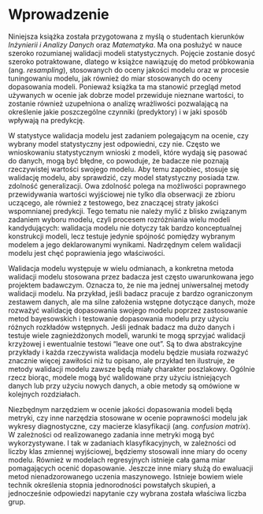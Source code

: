 # Wprowadzenie {.unnumbered}

Niniejsza książka została przygotowana z myślą o studentach kierunków
*Inżynierii i Analizy Danych* oraz *Matematyka*. Ma ona posłużyć w nauce
szeroko rozumianej walidacji modeli statystycznych. Pojęcie zostanie dosyć
szeroko potraktowane, dlatego w książce nawiązuję do metod próbkowania (ang.
*resampling*), stosowanych do oceny jakości modelu oraz w procesie tuningowaniu
modelu, jak również do miar stosowanych do oceny dopasowania modeli. Ponieważ
książka ta ma stanowić przegląd metod używanych w ocenie jak dobrze model
przewiduje nieznane wartości, to zostanie również uzupełniona o analizę
wrażliwości pozwalającą na określenie jakie poszczególne czynniki (predyktory)
i w jaki sposób wpływają na predykcję.

W statystyce walidacja modelu jest zadaniem polegającym na ocenie, czy wybrany
model statystyczny jest odpowiedni, czy nie. Często we wnioskowaniu
statystycznym wnioski z modeli, które wydają się pasować do danych, mogą być
błędne, co powoduje, że badacze nie poznają rzeczywistej wartości swojego
modelu. Aby temu zapobiec, stosuje się walidację modelu, aby sprawdzić, czy
model statystyczny posiada tzw. zdolność generalizacji. Owa zdolność polega na
możliwości poprawnego przewidywania wartości wyjściowej nie tylko dla
obserwacji ze zbioru uczącego, ale również z testowego, bez znaczącej straty
jakości wspomnianej predykcji. Tego tematu nie należy mylić z blisko związanym
zadaniem wyboru modelu, czyli procesem rozróżniania wielu modeli kandydujących:
walidacja modelu nie dotyczy tak bardzo konceptualnej konstrukcji modeli, lecz
testuje jedynie spójność pomiędzy wybranym modelem a jego deklarowanymi
wynikami. Nadrzędnym celem walidacji modelu jest chęć poprawienia jego
właściwości.

Walidacja modelu występuje w wielu odmianach, a konkretna metoda walidacji
modelu stosowana przez badacza jest często uwarunkowana jego projektem
badawczym. Oznacza to, że nie ma jednej uniwersalnej metody walidacji modelu.
Na przykład, jeśli badacz pracuje z bardzo ograniczonym zestawem danych, ale ma
silne założenia wstępne dotyczące danych, może rozważyć walidację dopasowania
swojego modelu poprzez zastosowanie metod bayesowskich i testowanie dopasowania
modelu przy użyciu różnych rozkładów wstępnych. Jeśli jednak badacz ma dużo
danych i testuje wiele zagnieżdżonych modeli, warunki te mogą sprzyjać
walidacji krzyżowej i ewentualnie testowi "leave one out". Są to dwa
abstrakcyjne przykłady i każda rzeczywista walidacja modelu będzie musiała
rozważyć znacznie więcej zawiłości niż tu opisano, ale przykład ten ilustruje,
że metody walidacji modelu zawsze będą miały charakter poszlakowy. Ogólnie
rzecz biorąc, modele mogą być walidowane przy użyciu istniejących danych lub
przy użyciu nowych danych, a obie metody są omówione w kolejnych rozdziałach.

Niezbędnym narzędziem w ocenie jakości dopasowania modeli będą metryki, czy
inne narzędzia stosowane w ocenie poprawności modelu jak wykresy diagnostyczne,
czy macierze klasyfikacji (ang. *confusion matrix*). W zależności od
realizowanego zadania inne metryki mogą być wykorzystywane. I tak w zadaniach
klasyfikacyjnych, w zależności od liczby klas zmiennej wyjściowej, będziemy
stosowali inne miary do oceny modelu. Również w modelach regresyjnych istnieje
cała gama miar pomagających ocenić dopasowanie. Jeszcze inne miary służą do
ewaluacji metod nienadzorowanego uczenia maszynowego. Istnieje bowiem wiele
technik określenia stopnia jednorodności powstałych skupień, a jednocześnie
odpowiedzi napytanie czy wybrana została właściwa liczba grup.
